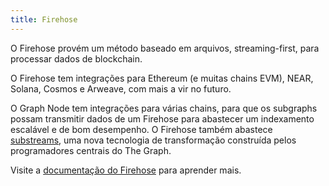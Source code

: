 ```yaml
---
title: Firehose
---
```


O Firehose provém um método baseado em arquivos, streaming-first, para processar dados de blockchain.

O Firehose tem integrações para Ethereum (e muitas chains EVM), NEAR, Solana, Cosmos e Arweave, com mais a vir no futuro.

O Graph Node tem integrações para várias chains, para que os subgraphs possam transmitir dados de um Firehose para abastecer um indexamento escalável e de bom desempenho. O Firehose também abastece [substreams](/substreams), uma nova tecnologia de transformação construída pelos programadores centrais do The Graph.

Visite a [documentação do Firehose](https://firehose.streamingfast.io/) para aprender mais.
